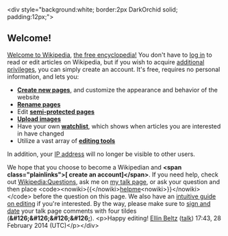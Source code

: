 <article id="42074720" title=User talk:2601:8:8D00:AA7:CCE9:F90E:60E6:2539>
	<talkpage id="42074720" title="User talk:2601:8:8D00:AA7:CCE9:F90E:60E6:2539">

&lt;div style=&quot;background:white; border:2px DarkOrchid solid; padding:12px;&quot;&gt;
==Welcome!==
[[Wikipedia:Welcoming committee/Welcome to Wikipedia|Welcome to Wikipedia]], [[Wikipedia|the free encyclopedia!]] You don't have to [[Special:Userlogin|log in]] to read or edit articles on Wikipedia, but if you wish to acquire [[Wikipedia:Why create an account?|additional privileges]], you can simply create an account.  It's free, requires no personal information, and lets you:
* '''[[Help:Starting a new page|Create new pages]]''', and customize the appearance and behavior of the website
* '''[[Wikipedia:How to rename a page|Rename pages]]'''
* Edit '''[[Wikipedia:Semi-protection policy|semi-protected pages]]'''
* '''[[Special:Upload|Upload images]]'''
* Have your own '''[[Wikipedia:Watchlist|watchlist]]''', which shows when articles you are interested in have changed
* Utilize a vast array of '''[[WP:JS|editing tools]]'''

In addition, your [[IP address]] will no longer be visible to other users.

We hope that you choose to become a Wikipedian and '''&lt;span class=&quot;plainlinks&quot;&gt;[{{fullurl:Special:Userlogin|type=signup&amp;campaign=anonwelcometemplate}} create an account]&lt;/span&gt;'''.  If you need help, check out [[Wikipedia:Questions]], ask me on [[User talk:Ellin Beltz|my talk page]], or ask your question and then place &lt;code&gt;&lt;nowiki&gt;{{&lt;/nowiki&gt;[[:Category:Wikipedians looking for help|helpme]]&lt;nowiki&gt;}}&lt;/nowiki&gt;&lt;/code&gt; before the question on this page.  We also have an [[WP:TMM|intuitive guide on editing]] if you're interested. By the way, please make sure to [[Wikipedia:Sign your posts on talk pages|sign and date]] your talk page comments with four tildes ('''&amp;#126;&amp;#126;&amp;#126;&amp;#126;''').  &lt;p&gt;Happy editing! [[User:Ellin Beltz|Ellin Beltz]] ([[User talk:Ellin Beltz|talk]]) 17:43, 28 February 2014 (UTC)&lt;/p&gt;&lt;/div&gt;
	</talkpage>
</article>
